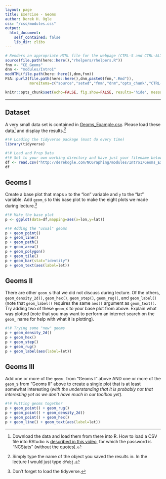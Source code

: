 ```yaml
---
layout: page
title: Exercise - Geoms
author: Derek H. Ogle
css: "/css/modules.css"
output:
  html_document:
    self_contained: false
    lib_dir: zlibs
---
```


```r
# Renders an appropriate HTML file for the webpage (CTRL-S and CTRL-ALT-C)
source(file.path(here::here(),"rhelpers/rhelpers.R"))
fnm <- "CE_Geoms"
dnm <- "modules/Intro1"
modHTML(file.path(here::here(),dnm,fnm))
FSA::purl2(file.path(here::here(),dnm,paste0(fnm,".Rmd")),
           moreItems=c("source","setwd","fnm","dnm","opts_chunk","CTRL-S"))
```
```r
knitr::opts_chunk$set(echo=FALSE, fig.show=FALSE, results='hide', message=FALSE, warning=FALSE)
```

----

## Dataset
A very small data set is contained in [Geoms_Example.csv](http://derekogle.com/NCGraphing/modules/Intro1/Geoms_Example.csv). Please load these data[^loaddata] and display the results.[^showdata]

```r
#!# Loading the tidyverse package (must do every time)
library(tidyverse)

#!# Load and Prep Data
#!# Set to your own working directory and have just your filename below.
df <- read.csv("http://derekogle.com/NCGraphing/modules/Intro1/Geoms_Example.csv")
df
```

## Geoms I
Create a base plot that maps `x` to the "lon" variable and `y` to the "lat" variable. Add `geom_`s to this base plot to make the eight plots we made during lecture.[^tidyverse]

```r
#!# Make the base plot
p <- ggplot(data=df,mapping=aes(x=lon,y=lat))

#!# Adding the "usual" geoms
p + geom_point()
p + geom_line()
p + geom_path()
p + geom_area()
p + geom_polygon()
p + geom_tile()
p + geom_bar(stat="identity")
p + geom_text(aes(label=let))
```

## Geoms II
There are other `geom_`s that we did not discuss during lecture. Of the others, `geom_density_2d()`, `geom_hex()`, `geom_step()`, `geom_rug()`, and `geom_label()` (note that `geom_label()` requires the same `aes()` argument as `geom_text()`. Try adding two of these `geom_`s to your base plot from above. Explain what was plotted (note that you may want to perform an internet search on the `geom_` name for help with what it is plotting).

```r
#!# Trying some "new" geoms
p + geom_density_2d()
p + geom_hex()
p + geom_step()
p + geom_rug()
p + geom_label(aes(label=let))
```

## Geoms III
Add one or more of the `geom_` from "Geoms I" above AND one or more of the `geom_`s from "Geoms II" above to create a single plot that is at least somewhat interesting (*with the understanding that it is probably not that interesting yet as we don't have much in our toolbox yet*).

```r
#!# Putting geoms together
p + geom_point() + geom_rug()
p + geom_point() + geom_density_2d()
p + geom_point() + geom_hex()
p + geom_line() + geom_text(aes(label=let))
```

[^loaddata]: Download the data and load them from there into R. How to load a CSV file into RStudio is [described in this video](https://vimeo.com/144035138), for which the password is "NCStats" (without the quotes).

[^showdata]: Simply type the name of the object you saved the results in. In the lecture I would just type `dfobj`.

[^tidyverse]: Don't forget to load the tidyverse.

